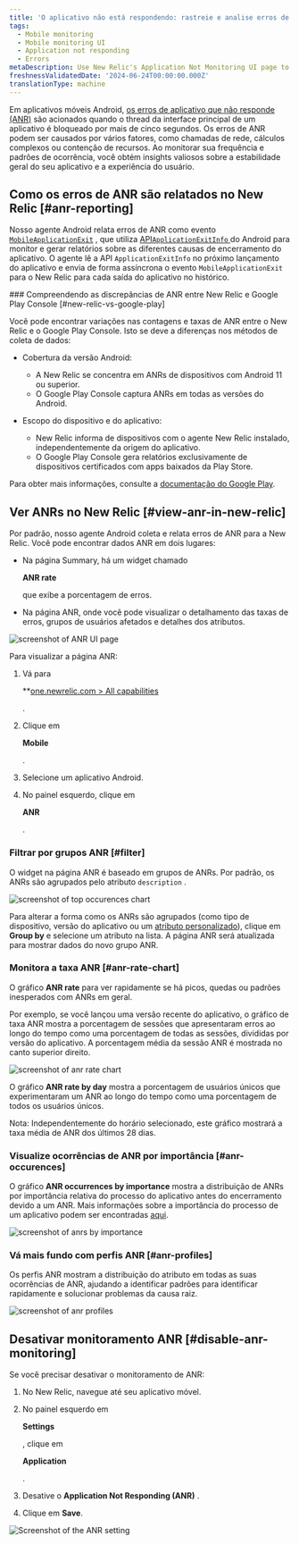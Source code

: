 ```yaml
---
title: 'O aplicativo não está respondendo: rastreie e analise erros de ANR'
tags:
  - Mobile monitoring
  - Mobile monitoring UI
  - Application not responding
  - Errors
metaDescription: Use New Relic's Application Not Monitoring UI page to track and analyze ANR errors.
freshnessValidatedDate: '2024-06-24T00:00:00.000Z'
translationType: machine
---
```








Em aplicativos móveis Android, [os erros de aplicativo que não responde (ANR)](https://developer.android.com/topic/performance/vitals/anr) são acionados quando o thread da interface principal de um aplicativo é bloqueado por mais de cinco segundos. Os erros de ANR podem ser causados por vários fatores, como chamadas de rede, cálculos complexos ou contenção de recursos. Ao monitorar sua frequência e padrões de ocorrência, você obtém insights valiosos sobre a estabilidade geral do seu aplicativo e a experiência do usuário.

## Como os erros de ANR são relatados no New Relic [#anr-reporting]

Nosso agente Android relata erros de ANR como evento [`MobileApplicationExit`](/attribute-dictionary/?event=mobileApplicationExit) , que utiliza [API`ApplicationExitInfo` ](https://developer.android.com/reference/android/app/ApplicationExitInfo)do Android para monitor e gerar relatórios sobre as diferentes causas de encerramento do aplicativo. O agente lê a API `ApplicationExitInfo` no próximo lançamento do aplicativo e envia de forma assíncrona o evento `MobileApplicationExit` para o New Relic para cada saída do aplicativo no histórico.

<Callout variant="important">
  ### Compreendendo as discrepâncias de ANR entre New Relic e Google Play Console [#new-relic-vs-google-play]

  Você pode encontrar variações nas contagens e taxas de ANR entre o New Relic e o Google Play Console. Isto se deve a diferenças nos métodos de coleta de dados:

  * Cobertura da versão Android:

    * A New Relic se concentra em ANRs de dispositivos com Android 11 ou superior.
    * O Google Play Console captura ANRs em todas as versões do Android.

  * Escopo do dispositivo e do aplicativo:

    * New Relic informa de dispositivos com o agente New Relic instalado, independentemente da origem do aplicativo.
    * O Google Play Console gera relatórios exclusivamente de dispositivos certificados com apps baixados da Play Store.

  Para obter mais informações, consulte a [documentação do Google Play](https://developer.android.com/topic/performance/vitals).
</Callout>

## Ver ANRs no New Relic [#view-anr-in-new-relic]

Por padrão, nosso agente Android coleta e relata erros de ANR para a New Relic. Você pode encontrar dados ANR em dois lugares:

* Na página Summary, há um widget chamado

  <DNT>**ANR rate**</DNT>

  que exibe a porcentagem de erros.

* Na página ANR, onde você pode visualizar o detalhamento das taxas de erros, grupos de usuários afetados e detalhes dos atributos.

<img
  title="ANR UI page"
  alt="screenshot of ANR UI page"
  src={mobileAnrUiPage}
/>

Para visualizar a página ANR:

1. Vá para

   <DNT>\*\*[one.newrelic.com > All capabilities](https://one.newrelic.com/all-capabilities)</DNT>

   .

2. Clique em

   <DNT>**Mobile**</DNT>

   .

3. Selecione um aplicativo Android.

4. No painel esquerdo, clique em

   <DNT>**ANR**</DNT>

   .

### Filtrar por grupos ANR [#filter]

O widget na página ANR é baseado em grupos de ANRs. Por padrão, os ANRs são agrupados pelo atributo `description` .

<img
  title="top occurences chart"
  alt="screenshot of top occurences chart"
  src={mobileGroupBy}
/>

Para alterar a forma como os ANRs são agrupados (como tipo de dispositivo, versão do aplicativo ou um [atributo personalizado](/docs/data-apis/custom-data/custom-events/collect-custom-attributes/)), clique em <DNT>**Group by**</DNT> e selecione um atributo na lista. A página ANR será atualizada para mostrar dados do novo grupo ANR.

### Monitora a taxa ANR [#anr-rate-chart]

O gráfico <DNT>**ANR rate**</DNT> para ver rapidamente se há picos, quedas ou padrões inesperados com ANRs em geral.

Por exemplo, se você lançou uma versão recente do aplicativo, o gráfico de taxa ANR mostra a porcentagem de sessões que apresentaram erros ao longo do tempo como uma porcentagem de todas as sessões, divididas por versão do aplicativo. A porcentagem média da sessão ANR é mostrada no canto superior direito.

<img
  title="anr rate chart"
  alt="screenshot of anr rate chart"
  src={mobileAnrRateChart}
/>

O gráfico <DNT>**ANR rate by day**</DNT> mostra a porcentagem de usuários únicos que experimentaram um ANR ao longo do tempo como uma porcentagem de todos os usuários únicos.

Nota: Independentemente do horário selecionado, este gráfico mostrará a taxa média de ANR dos últimos 28 dias.

### Visualize ocorrências de ANR por importância [#anr-occurences]

O gráfico <DNT>**ANR occurrences by importance**</DNT> mostra a distribuição de ANRs por importância relativa do processo do aplicativo antes do encerramento devido a um ANR. Mais informações sobre a importância do processo de um aplicativo podem ser encontradas [aqui](https://developer.android.com/reference/android/app/ApplicationExitInfo#getImportance).

<img
  title="anr occurrences by importance"
  alt="screenshot of anrs by importance"
  src={mobileAnrOccurencesbyImportance}
/>

### Vá mais fundo com perfis ANR [#anr-profiles]

Os perfis ANR mostram a distribuição do atributo em todas as suas ocorrências de ANR, ajudando a identificar padrões para identificar rapidamente e solucionar problemas da causa raiz.

<img
  title="anr profiles"
  alt="screenshot of anr profiles"
  src={mobileAnrProfiles}
/>

## Desativar monitoramento ANR [#disable-anr-monitoring]

Se você precisar desativar o monitoramento de ANR:

1. No New Relic, navegue até seu aplicativo móvel.

2. No painel esquerdo em

   <DNT>**Settings**</DNT>

   , clique em

   <DNT>**Application**</DNT>

   .

3. Desative o **Application Not Responding (ANR)** .

4. Clique em **Save**.

<img
  title="ANR setting toggle"
  alt="Screenshot of the ANR setting"
  src={mobileAnrSettingToggle}
/>